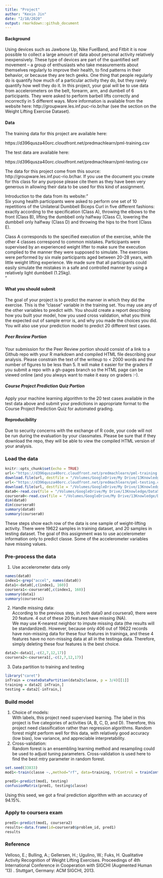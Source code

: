 ```yaml
---
title: "Project"
author: "Kexin Jin"
date: "2/18/2020"
output: rmarkdown::github_document
---
```


#### Background
Using devices such as Jawbone Up, Nike FuelBand, and Fitbit it is now possible to collect a large amount of data about personal activity relatively inexpensively. These type of devices are part of the quantified self movement – a group of enthusiasts who take measurements about themselves regularly to improve their health, to find patterns in their behavior, or because they are tech geeks. One thing that people regularly do is quantify how much of a particular activity they do, but they rarely quantify how well they do it. In this project, your goal will be to use data from accelerometers on the belt, forearm, arm, and dumbell of 6 participants. They were asked to perform barbell lifts correctly and incorrectly in 5 different ways. More information is available from the website here: http://groupware.les.inf.puc-rio.br/har (see the section on the Weight Lifting Exercise Dataset).

#### Data
The training data for this project are available here:  

https://d396qusza40orc.cloudfront.net/predmachlearn/pml-training.csv  

The test data are available here:  

https://d396qusza40orc.cloudfront.net/predmachlearn/pml-testing.csv  

The data for this project come from this source: http://groupware.les.inf.puc-rio.br/har. If you use the document you create for this class for any purpose please cite them as they have been very generous in allowing their data to be used for this kind of assignment.  

Introduction to the data from its website:"  
Six young health participants were asked to perform one set of 10 repetitions of the Unilateral Dumbbell Biceps Curl in five different fashions: exactly according to the specification (Class A), throwing the elbows to the front (Class B), lifting the dumbbell only halfway (Class C), lowering the dumbbell only halfway (Class D) and throwing the hips to the front (Class E).  

Class A corresponds to the specified execution of the exercise, while the other 4 classes correspond to common mistakes. Participants were supervised by an experienced weight lifter to make sure the execution complied to the manner they were supposed to simulate. The exercises were performed by six male participants aged between 20-28 years, with little weight lifting experience. We made sure that all participants could easily simulate the mistakes in a safe and controlled manner by using a relatively light dumbbell (1.25kg).  
"

#### What you should submit  
The goal of your project is to predict the manner in which they did the exercise. This is the "classe" variable in the training set. You may use any of the other variables to predict with. You should create a report describing how you built your model, how you used cross validation, what you think the expected out of sample error is, and why you made the choices you did. You will also use your prediction model to predict 20 different test cases.   

##### Peer Review Portion  
Your submission for the Peer Review portion should consist of a link to a Github repo with your R markdown and compiled HTML file describing your analysis. Please constrain the text of the writeup to < 2000 words and the number of figures to be less than 5. It will make it easier for the graders if you submit a repo with a gh-pages branch so the HTML page can be viewed online (and you always want to make it easy on graders :-).  

##### Course Project Prediction Quiz Portion  
Apply your machine learning algorithm to the 20 test cases available in the test data above and submit your predictions in appropriate format to the Course Project Prediction Quiz for automated grading.  

#### Reproducibility  
Due to security concerns with the exchange of R code, your code will not be run during the evaluation by your classmates. Please be sure that if they download the repo, they will be able to view the compiled HTML version of your analysis.  

### Load the data
```r
knitr::opts_chunk$set(echo = TRUE)
url<-"https://d396qusza40orc.cloudfront.net/predmachlearn/pml-training.csv"
download.file(url, destfile = "/Volumes/GoogleDrive/My Drive/13Knowledge/DataScience/JhuDS/08Practical Machine Learning/Project/training.csv", method="curl")
url<-"https://d396qusza40orc.cloudfront.net/predmachlearn/pml-testing.csv"
download.file(url, destfile = "/Volumes/GoogleDrive/My Drive/13Knowledge/DataScience/JhuDS/08Practical Machine Learning/Project/testing.csv", method="curl")
data0<-read.csv(file = "/Volumes/GoogleDrive/My Drive/13Knowledge/DataScience/JhuDS/08Practical Machine Learning/Project/training.csv")
coursera0<-read.csv(file = "/Volumes/GoogleDrive/My Drive/13Knowledge/DataScience/JhuDS/08Practical Machine Learning/Project/testing.csv")
dim(data0)
dim(coursera0)
summary(data0)
summary(coursera0)
```
These steps show each row of the data is one sample of weight-lifting activity. There were 19622 samples in training dataset, and 20 samples in testing dataset. The goal of this assignment was to use accelerometer information only to predict classe. Some of the accelerometer variables have missing values.

### Pre-process the data
1. Use accelerometer data only
```r
names(data0)
index1<-grep("accel", names(data0))
data1<-data0[,c(index1, 160)]
coursera1<-coursera0[,c(index1, 160)]
summary(data1)
summary(coursera1)
```

2. Handle missing data:   
According to the previous step, in both data0 and coursera0, there were 20 feature. 4 out of these 20 features have missing (NA).   
We may use K-nearest neighbor to impute missing data (the results will be standardized). However, because only 406 out of 19622 records have non-missing data for these four features in traininga, and these 4 features have no non-missing data at all in the testinga data. Therefore, simply deleting these four features is the best choice.
```r
data2<-data1[,-c(2,7,12,17)]
coursera2<-coursera1[,-c(2,7,12,17)]
```

3. Data partition to training and testing
```r
library("caret")
inTrain = createDataPartition(data2$classe, p = 3/4)[[1]]
training = data2[ inTrain,]
testing = data2[-inTrain,]

```

### Build model
1. Choice of models:   
With labels, this project need supervised learning. The label in this project is five categories of activities (A, B, C, D, and D). Therefore, this project need classification rather than regression algorithms. Random forest might perform well for this data, with relatively good accuracy (low bias), low variance, and appreciable interpretability.
2. Cross-validation:  
Random forest is an ensembling learning method and resampling could be used to adjust tuning parameters. Cross-validation is used here to find the best mtry parameter in random forest.

```r
set.seed(33833)
mod1<-train(classe ~.,method="rf", data=training, trControl = trainControl(method="cv"),number=3)

pred1<-predict(mod1, testing)
confusionMatrix(pred1, testing$classe)
```
Using this seed, we got a final prediction algorithm with an accuracy of 94.15%.

### Apply to coursera exam
```r
pred1<-predict(mod1, coursera2)
results<-data.frame(id=coursera0$problem_id, pred1)
results
```

### Reference  
Velloso, E.; Bulling, A.; Gellersen, H.; Ugulino, W.; Fuks, H. Qualitative Activity Recognition of Weight Lifting Exercises. Proceedings of 4th International Conference in Cooperation with SIGCHI (Augmented Human '13) . Stuttgart, Germany: ACM SIGCHI, 2013.